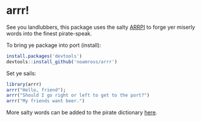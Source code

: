 # arrr!

See you landlubbers, this package uses the salty 
[ARRPI](http://isithackday.com/arrpi.php) to forge yer miserly words into
the finest pirate-speak.

To bring ye package into port (install):

```r
install.packages('devtools')
devtools::install_github('noamross/arrr')
```

Set ye sails:

```r
library(arrr)
arrr("Hello, friend");
arrr("Should I go right or left to get to the port?")
arrr("My friends want beer.")
```

More salty words can be added to the pirate dictionary [here](http://isithackday.com/hacks/piratedictionary/index.php).
